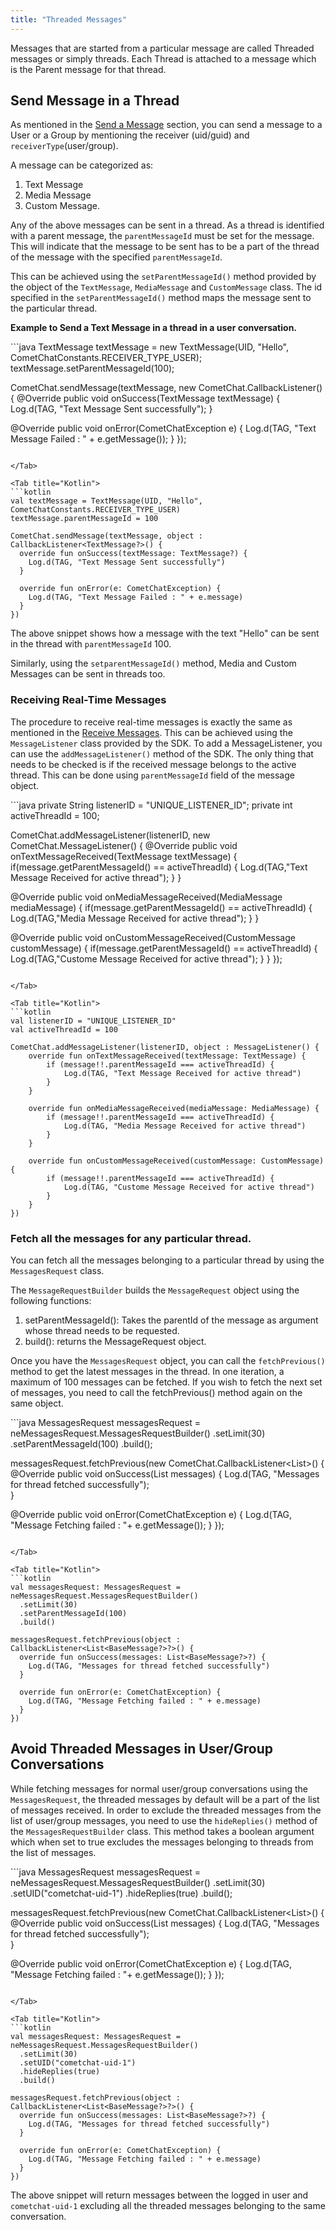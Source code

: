 ```yaml
---
title: "Threaded Messages"
---
```




Messages that are started from a particular message are called Threaded messages or simply threads. Each Thread is attached to a message which is the Parent message for that thread.

## Send Message in a Thread

As mentioned in the [Send a Message](/docs/sdk/android/3.0/messaging-send-message) section, you can send a message to a User or a Group by mentioning the receiver (uid/guid) and `receiverType`(user/group).

A message can be categorized as:

1. Text Message
2. Media Message
3. Custom Message.

Any of the above messages can be sent in a thread. As a thread is identified with a parent message, the `parentMessageId` must be set for the message. This will indicate that the message to be sent has to be a part of the thread of the message with the specified `parentMessageId`.

This can be achieved using the `setParentMessageId()` method provided by the object of the `TextMessage`, `MediaMessage` and `CustomMessage` class. The id specified in the `setParentMessageId()` method maps the message sent to the particular thread.

**Example to Send a Text Message in a thread in a user conversation.**

<Tabs>
<Tab title="Java">
```java
TextMessage textMessage = new TextMessage(UID, "Hello", CometChatConstants.RECEIVER_TYPE_USER);
textMessage.setParentMessageId(100);

CometChat.sendMessage(textMessage, new CometChat.CallbackListener<TextMessage>() {
  @Override
    public void onSuccess(TextMessage textMessage) {
		Log.d(TAG, "Text Message Sent successfully");
  }

  @Override
    public void onError(CometChatException e) {
    Log.d(TAG, "Text Message Failed : " + e.getMessage());
  }
});
```

</Tab>

<Tab title="Kotlin">
```kotlin
val textMessage = TextMessage(UID, "Hello", CometChatConstants.RECEIVER_TYPE_USER)
textMessage.parentMessageId = 100

CometChat.sendMessage(textMessage, object : CallbackListener<TextMessage?>() {
  override fun onSuccess(textMessage: TextMessage?) {
    Log.d(TAG, "Text Message Sent successfully")
  }

  override fun onError(e: CometChatException) {
    Log.d(TAG, "Text Message Failed : " + e.message)
  }
})
```

</Tab>

</Tabs>

The above snippet shows how a message with the text "Hello" can be sent in the thread with `parentMessageId` 100.

Similarly, using the `setparentMessageId()` method, Media and Custom Messages can be sent in threads too.

### Receiving Real-Time Messages

The procedure to receive real-time messages is exactly the same as mentioned in the [Receive Messages](/docs/sdk/android/3.0/messaging-receive-messages). This can be achieved using the `MessageListener` class provided by the SDK. To add a MessageListener, you can use the `addMessageListener()` method of the SDK. The only thing that needs to be checked is if the received message belongs to the active thread. This can be done using `parentMessageId` field of the message object.

<Tabs>
<Tab title="Java">
```java
private String listenerID = "UNIQUE_LISTENER_ID";
private int activeThreadId = 100;

CometChat.addMessageListener(listenerID, new CometChat.MessageListener() {
  @Override
  public void onTextMessageReceived(TextMessage textMessage) {
    if(message.getParentMessageId() == activeThreadId) {
    	Log.d(TAG,"Text Message Received for active thread");
    }
  }

  @Override
  public void onMediaMessageReceived(MediaMessage mediaMessage) {
    if(message.getParentMessageId() == activeThreadId) {
    	Log.d(TAG,"Media Message Received for active thread");
    }
  }

  @Override
    public void onCustomMessageReceived(CustomMessage customMessage) {
    if(message.getParentMessageId() == activeThreadId) {
        Log.d(TAG,"Custome Message Received for active thread");
    }
  }
});
```

</Tab>

<Tab title="Kotlin">
```kotlin
val listenerID = "UNIQUE_LISTENER_ID"
val activeThreadId = 100

CometChat.addMessageListener(listenerID, object : MessageListener() {
    override fun onTextMessageReceived(textMessage: TextMessage) {
        if (message!!.parentMessageId === activeThreadId) {
            Log.d(TAG, "Text Message Received for active thread")
        }
    }

    override fun onMediaMessageReceived(mediaMessage: MediaMessage) {
        if (message!!.parentMessageId === activeThreadId) {
            Log.d(TAG, "Media Message Received for active thread")
        }
    }

    override fun onCustomMessageReceived(customMessage: CustomMessage) {
        if (message!!.parentMessageId === activeThreadId) {
            Log.d(TAG, "Custome Message Received for active thread")
        }
    }
})
```

</Tab>

</Tabs>

### Fetch all the messages for any particular thread.

You can fetch all the messages belonging to a particular thread by using the `MessagesRequest` class.

The `MessageRequestBuilder` builds the `MessageRequest` object using the following functions:

1. setParentMessageId(): Takes the parentId of the message as argument whose thread needs to be requested.
2. build(): returns the MessageRequest object.

Once you have the `MessagesRequest` object, you can call the `fetchPrevious()` method to get the latest messages in the thread. In one iteration, a maximum of 100 messages can be fetched. If you wish to fetch the next set of messages, you need to call the fetchPrevious() method again on the same object.

<Tabs>
<Tab title="Java">
```java
MessagesRequest messagesRequest = neMessagesRequest.MessagesRequestBuilder()
  .setLimit(30)
  .setParentMessageId(100)
  .build();
       
messagesRequest.fetchPrevious(new CometChat.CallbackListener<List<BaseMessage>>() {
  @Override
    public void onSuccess(List<BaseMessage> messages) {
    Log.d(TAG, "Messages for thread fetched successfully");        
  }

  @Override
    public void onError(CometChatException e) {
    Log.d(TAG, "Message Fetching failed : "+ e.getMessage());
  }
});
```

</Tab>

<Tab title="Kotlin">
```kotlin
val messagesRequest: MessagesRequest = neMessagesRequest.MessagesRequestBuilder()
  .setLimit(30)
  .setParentMessageId(100)
  .build()

messagesRequest.fetchPrevious(object : CallbackListener<List<BaseMessage?>?>() {
  override fun onSuccess(messages: List<BaseMessage?>?) {
    Log.d(TAG, "Messages for thread fetched successfully")
  }

  override fun onError(e: CometChatException) {
    Log.d(TAG, "Message Fetching failed : " + e.message)
  }
})
```

</Tab>

</Tabs>

## Avoid Threaded Messages in User/Group Conversations

While fetching messages for normal user/group conversations using the `MessagesRequest`, the threaded messages by default will be a part of the list of messages received. In order to exclude the threaded messages from the list of user/group messages, you need to use the `hideReplies()` method of the `MessagesRequestBuilder` class. This method takes a boolean argument which when set to true excludes the messages belonging to threads from the list of messages.

<Tabs>
<Tab title="Java">
```java
MessagesRequest messagesRequest = neMessagesRequest.MessagesRequestBuilder()
  .setLimit(30)
  .setUID("cometchat-uid-1")
  .hideReplies(true)
  .build();
       
messagesRequest.fetchPrevious(new CometChat.CallbackListener<List<BaseMessage>>() {
  @Override
    public void onSuccess(List<BaseMessage> messages) {
    Log.d(TAG, "Messages for thread fetched successfully");        
  }

  @Override
    public void onError(CometChatException e) {
    Log.d(TAG, "Message Fetching failed : "+ e.getMessage());
  }
});
```

</Tab>

<Tab title="Kotlin">
```kotlin
val messagesRequest: MessagesRequest = neMessagesRequest.MessagesRequestBuilder()
  .setLimit(30)
  .setUID("cometchat-uid-1")
  .hideReplies(true)
  .build()

messagesRequest.fetchPrevious(object : CallbackListener<List<BaseMessage?>?>() {
  override fun onSuccess(messages: List<BaseMessage?>?) {
    Log.d(TAG, "Messages for thread fetched successfully")
  }

  override fun onError(e: CometChatException) {
    Log.d(TAG, "Message Fetching failed : " + e.message)
  }
})
```

</Tab>

</Tabs>

The above snippet will return messages between the logged in user and `cometchat-uid-1` excluding all the threaded messages belonging to the same conversation.
